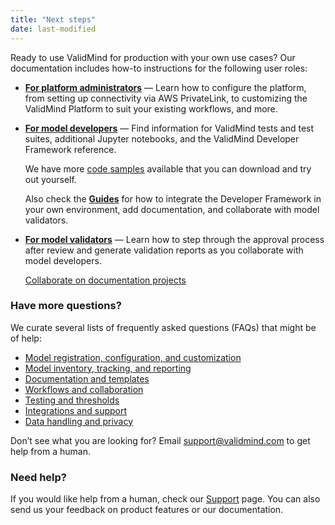 ```yaml
---
title: "Next steps"
date: last-modified
---
```


Ready to use ValidMind for production with your own use cases? Our documentation includes how-to instructions for the following user roles:

- [**For platform administrators**](guides.qmd) — Learn how to configure the platform, from setting up connectivity via AWS PrivateLink, to customizing the ValidMind Platform to suit your existing workflows, and more. 

- [**For model developers**](get-started-developer-framework.qmd) — Find information for ValidMind tests and test suites, additional Jupyter notebooks, and the ValidMind Developer Framework reference.

   We have more [code samples](samples-jupyter-notebooks.qmd) available that you can download and try out yourself.

   Also check the [**Guides**](guides.qmd) for how to integrate the Developer Framework in your own environment, add documentation, and collaborate with model validators.

- [**For model validators**](guides.qmd) — Learn how to step through the approval process after review and generate validation reports as you collaborate with model developers.

   [Collaborate on documentation projects](collaborate-on-documentation.qmd)

### Have more questions?

We curate several lists of frequently asked questions (FAQs) that might be of help: 

- [Model registration, configuration, and customization](faq-models.qmd)
- [Model inventory, tracking, and reporting](faq-inventory.qmd)
- [Documentation and templates](faq-documentation.qmd)
- [Workflows and collaboration](faq-workflows.qmd)
- [Testing and thresholds](faq-testing.qmd)
- [Integrations and support](faq-integrations.qmd)
- [Data handling and privacy](faq-privacy.qmd)

Don't see what you are looking for? Email [support@validmind.com](mailto:support@validmind.com) to get help from a human.

### Need help?

If you would like help from a human, check our [Support](support.qmd) page. You can also send us your feedback on product features or our documentation.
